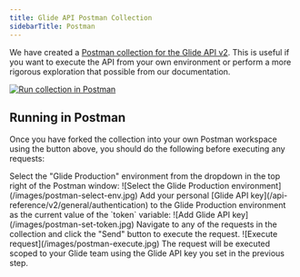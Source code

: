 ```yaml
---
title: Glide API Postman Collection
sidebarTitle: Postman
---
```


We have created a [Postman collection for the Glide API v2](https://www.postman.com/glideapps-internal/workspace/glide/collection/32369785-2375efc0-3be9-43bd-a134-bd430deb4c69?action=share&creator=32369785&active-environment=32369785-f7167028-954c-4563-8b72-365cf2d69b3c). This is useful if you want to execute the API from your own environment or perform a more rigorous exploration that possible from our documentation.

[![Run collection in Postman](https://run.pstmn.io/button.svg)](https://app.getpostman.com/run-collection/32369785-2375efc0-3be9-43bd-a134-bd430deb4c69?action=collection%2Ffork&source=rip_markdown&collection-url=entityId%3D32369785-2375efc0-3be9-43bd-a134-bd430deb4c69%26entityType%3Dcollection%26workspaceId%3D992aee9a-f714-4dee-88e8-3ae9e11b159a#?env%5BGlide%20Production%5D=W3sia2V5IjoidG9rZW4iLCJ2YWx1ZSI6IiIsImVuYWJsZWQiOnRydWUsInR5cGUiOiJzZWNyZXQiLCJzZXNzaW9uVmFsdWUiOiI3NzVhZGQ2OS00NTY1LTRiZWUtYjk1OC1hODMyZWM0ODA4NzQiLCJzZXNzaW9uSW5kZXgiOjB9LHsia2V5IjoiYmFzZVVybCIsInZhbHVlIjoiaHR0cHM6Ly9mdW5jdGlvbnMucHJvZC5pbnRlcm5hbC5nbGlkZWFwcHMuY29tL2FwaSIsImVuYWJsZWQiOnRydWUsInR5cGUiOiJkZWZhdWx0Iiwic2Vzc2lvblZhbHVlIjoiaHR0cHM6Ly9mdW5jdGlvbnMucHJvZC5pbnRlcm5hbC5nbGlkZWFwcHMuY29tL2FwaSIsInNlc3Npb25JbmRleCI6MX1d)

## Running in Postman

Once you have forked the collection into your own Postman workspace using the button above, you should do the following before executing any requests:

<Steps>
    <Step title="Select Production Environment">
        Select the "Glide Production" environment from the dropdown in the top right of the Postman window:
        ![Select the Glide Production environment](/images/postman-select-env.jpg)
    </Step>
    <Step title="Add Glide API key">
        Add your personal [Glide API key](/api-reference/v2/general/authentication) to the Glide Production environment as the current value of the `token` variable:
        ![Add Glide API key](/images/postman-set-token.jpg)
    </Step>
    <Step title="Execute calls">
       Navigate to any of the requests in the collection and click the "Send" button to execute the request.
        ![Execute request](/images/postman-execute.jpg)
        The request will be executed scoped to your Glide team using the Glide API key you set in the previous step.
    </Step>
</Steps>